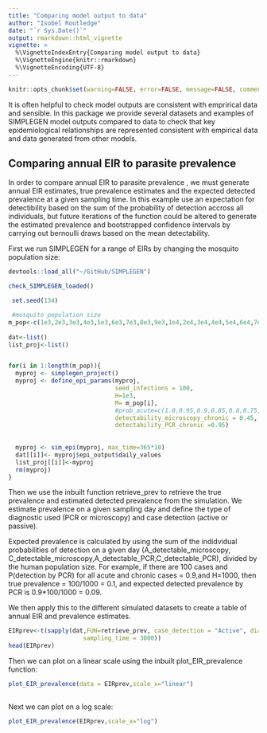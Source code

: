 ```yaml
---
title: "Comparing model output to data"
author: "Isobel Routledge"
date: "`r Sys.Date()`"
output: rmarkdown::html_vignette
vignette: >
  %\VignetteIndexEntry{Comparing model output to data}
  %\VignetteEngine{knitr::rmarkdown}
  %\VignetteEncoding{UTF-8}
---
```


```r
knitr::opts_chunk$set(warning=FALSE, error=FALSE, message=FALSE, comment=FALSE, warning= FALSE)
```
It is often helpful to check model outputs are consistent with emprirical data and sensible. In this package we provide several datasets and examples of SIMPLEGEN model outputs compared to data to check that key epidemiological relationships are represented consistent with empirical data and data generated from other models. 

## Comparing annual EIR to parasite prevalence 

In order to compare annual EIR to parasite prevalence , we must generate annual EIR estimates, true prevalence estimates and  the expected detected prevalence at a given sampling time. In this example use an expectation for detectibility based on the sum of the probability of detection accross all individuals, but future iterations of the function could be altered to generate the estimated prevalence and bootstrapped confidence intervals by carrying out bernoulli draws based on the mean detectability.

First we run SIMPLEGEN for a range of EIRs by changing the mosquito population size:

```r

devtools::load_all("~/GitHub/SIMPLEGEN")

check_SIMPLEGEN_loaded()

 set.seed(134)

 #mosquito population size
m_pop<-c(1e3,2e3,3e3,4e3,5e3,6e3,7e3,8e3,9e3,1e4,2e4,3e4,4e4,5e4,6e4,7e4,8e4,9e4,1e5,2e5)
 
dat<-list()
list_proj<-list()


for(i in 1:length(m_pop)){
  myproj <- simplegen_project()
  myproj <- define_epi_params(myproj,
                              seed_infections = 100,
                              H=1e3,
                              M= m_pop[i],
                              #prob_acute=c(1.0,0.95,0.9,0.85,0.8,0.75,0.7,0.65,0.6,0.55,0.5,0.45,0.4),
                              detectability_microscopy_chronic = 0.45,
                              detectability_PCR_chronic =0.95)
  
  
  myproj <- sim_epi(myproj, max_time=365*10)
  dat[[i]]<- myproj$epi_output$daily_values
  list_proj[[i]]<-myproj
  rm(myproj)
}

```

Then we use the inbuilt function retrieve_prev to retrieve the true prevalence and estimated detected prevalence from the simulation. We estimate prevalence on a given sampling day and define the type of diagnostic used (PCR or microscopy) and case detection (active or passive). 

Expected prevalence is calculated by using the sum of the indidvidual probabilities of detection on a given day (A_detectable_microscopy, C_detectable_microscopy,A_detectable_PCR,C_detectable_PCR), divided by the human population size. For example, if there are 100 cases and P(detection by PCR) for all acute and chronic cases = 0.9,and H=1000, then true prevalence = 100/1000 = 0.1, and expected detected prevalence by PCR is 0.9*100/1000 = 0.09. 

We then apply this to the different simulated datasets to create a table of annual EIR and prevalence estimates.

```r
EIRprev<-t(sapply(dat,FUN=retrieve_prev, case_detection = "Active", diagnosis = "Microscopy",
                     sampling_time = 3000))
head(EIRprev)

```

Then we can plot on a linear scale using the inbuilt plot_EIR_prevalence function:
```r
plot_EIR_prevalence(data = EIRprev,scale_x="linear")
 
```

Next we can plot on a log scale:
```r
plot_EIR_prevalence(EIRprev,scale_x="log")


```


